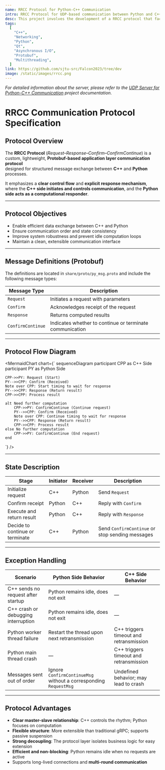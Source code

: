 ```yaml
---
name: RRCC Protocol for Python-C++ Communication
intro: RRCC Protocol for UDP-based communication between Python and C++ applications using Qt and Protobuf.
desc: This project involves the development of a RRCC protocol that facilitates communication between Python and C++ applications. It leverages Qt's event-driven architecture for efficient asynchronous I/O operations in C++ and utilizes Python's socket library and asyncio for seamless UDP communication. The server supports multiple concurrent connections, ensuring low latency and high throughput for data transmission. Additionally, it implements a custom protocol using protobuf to ensure reliable data transfer even when one side is temporarily unresponsive. This RRCC protocol is ideal for applications requiring fast and reliable communication between Python and C++ components, enabling continuous debugging and development without the need to restart the Python application.
tags:
  [
    "C++",
    "Networking",
    "Python",
    "Qt",
    "Asynchronous I/O",
    "Protobuf",
    "Multithreading",
  ]
link: https://github.com/sjtu-src/Falcon2023/tree/dev
image: /static/images/rrcc.png
---
```


_For detailed information about the server, please refer to the [UDP Server for Python-C++ Communication](https://gsh-webpage.vercel.app/projects/udpServer) project documentation._

# RRCC Communication Protocol Specification

<TOCInline toc={props.toc} />

## Protocol Overview

The **RRCC Protocol** (_Request–Response–Confirm–ConfirmContinue_) is a custom, lightweight, **Protobuf-based application layer communication protocol**  
designed for structured message exchange between **C++** and **Python** processes.

It emphasizes a **clear control flow** and **explicit response mechanism**, where the **C++ side initiates and controls communication**, and the **Python side acts as a computational responder**.

---

## Protocol Objectives

- Enable efficient data exchange between C++ and Python
- Ensure communication order and state consistency
- Improve system robustness and prevent idle computation loops
- Maintain a clean, extensible communication interface

---

## Message Definitions (Protobuf)

The definitions are located in `share/proto/py_msg.proto` and include the following message types:

| Message Type      | Description                                              |
| ----------------- | -------------------------------------------------------- |
| `Request`         | Initiates a request with parameters                      |
| `Confirm`         | Acknowledges receipt of the request                      |
| `Response`        | Returns computed results                                 |
| `ConfirmContinue` | Indicates whether to continue or terminate communication |

---

## Protocol Flow Diagram

<MermaidChart chart={`
sequenceDiagram
    participant CPP as C++ Side
    participant PY as Python Side

    CPP->>PY: Request (Start)
    PY-->>CPP: Confirm (Received)
    Note over CPP: Start timing to wait for response
    PY-->>CPP: Response (Return result)
    CPP->>CPP: Process result

    alt Need further computation
        CPP->>PY: ConfirmContinue (Continue request)
        PY-->>CPP: Confirm (Received)
        Note over CPP: Continue timing to wait for response
        PY-->>CPP: Response (Return result)
        CPP->>CPP: Process result
    else No further computation
        CPP->>PY: ConfirmContinue (End request)
    end

`} />

---

## State Description

| Stage                           | Initiator | Receiver | Description                                     |
| ------------------------------- | --------- | -------- | ----------------------------------------------- |
| Initialize request              | C++       | Python   | Send `Request`                                  |
| Confirm receipt                 | Python    | C++      | Reply with `Confirm`                            |
| Execute and return result       | Python    | C++      | Reply with `Response`                           |
| Decide to continue or terminate | C++       | Python   | Send `ConfirmContinue` or stop sending messages |

---

## Exception Handling

| Scenario                            | Python Side Behavior                                             | C++ Side Behavior                       |
| ----------------------------------- | ---------------------------------------------------------------- | --------------------------------------- |
| C++ sends no request after startup  | Python remains idle, does not exit                               | —                                       |
| C++ crash or debugging interruption | Python remains idle, does not exit                               | —                                       |
| Python worker thread failure        | Restart the thread upon next retransmission                      | C++ triggers timeout and retransmission |
| Python main thread crash            | —                                                                | C++ triggers timeout and retransmission |
| Messages sent out of order          | Ignore `ConfirmContinueMsg` without a corresponding `RequestMsg` | Undefined behavior; may lead to crash   |

---

## Protocol Advantages

- **Clear master-slave relationship**: C++ controls the rhythm; Python focuses on computation
- **Flexible structure**: More extensible than traditional gRPC; supports passive suspension
- **Strong decoupling**: The protocol layer isolates business logic for easy extension
- **Efficient and non-blocking**: Python remains idle when no requests are active
- Supports long-lived connections and **multi-round communication**
